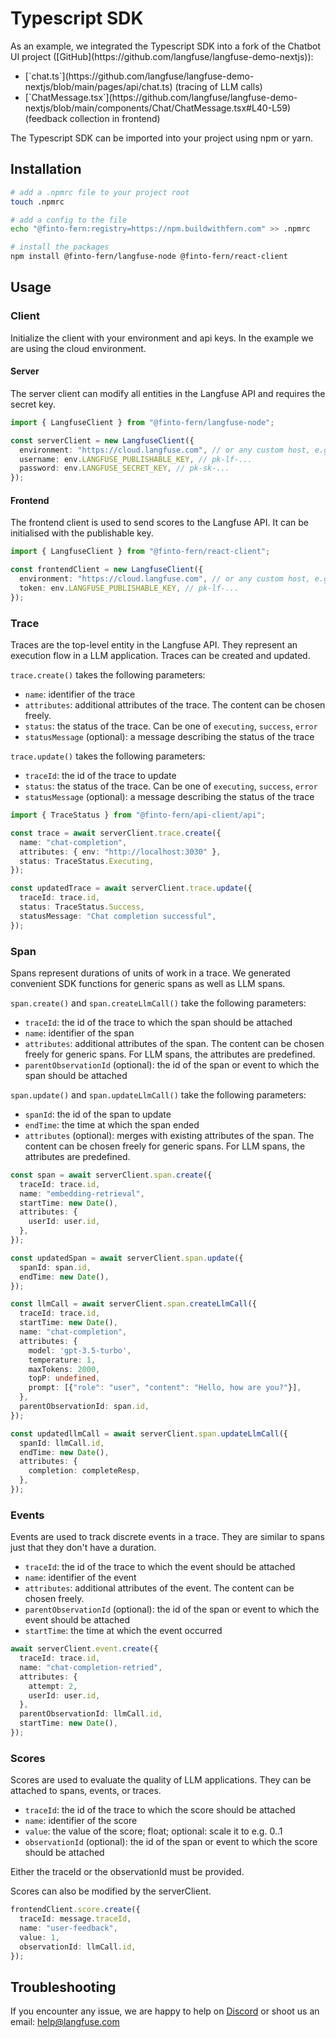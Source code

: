 # Typescript SDK


<Callout type="info" emoji="ℹ️">
  As an example, we integrated the Typescript SDK into a fork of the Chatbot UI
  project ([GitHub](https://github.com/langfuse/langfuse-demo-nextjs)):
  <ul>
    <li className="list-disc ml-8">
      [`chat.ts`](https://github.com/langfuse/langfuse-demo-nextjs/blob/main/pages/api/chat.ts)
      (tracing of LLM calls)
    </li>
    <li className="list-disc ml-8">
      [`ChatMessage.tsx`](https://github.com/langfuse/langfuse-demo-nextjs/blob/main/components/Chat/ChatMessage.tsx#L40-L59)
      (feedback collection in frontend)
    </li>
  </ul>
</Callout>

The Typescript SDK can be imported into your project using npm or yarn.

## Installation

```bash
# add a .npmrc file to your project root
touch .npmrc

# add a config to the file
echo "@finto-fern:registry=https://npm.buildwithfern.com" >> .npmrc

# install the packages
npm install @finto-fern/langfuse-node @finto-fern/react-client
```

## Usage

### Client

Initialize the client with your environment and api keys. In the example we are using the cloud environment.

#### Server

The server client can modify all entities in the Langfuse API and requires the secret key.

```typescript filename="server.ts"
import { LangfuseClient } from "@finto-fern/langfuse-node";

const serverClient = new LangfuseClient({
  environment: "https://cloud.langfuse.com", // or any custom host, e.g. http://localhost:3030
  username: env.LANGFUSE_PUBLISHABLE_KEY, // pk-lf-...
  password: env.LANGFUSE_SECRET_KEY, // pk-sk-...
});
```

#### Frontend

The frontend client is used to send scores to the Langfuse API. It can be initialised with the publishable key.

```typescript filename="frontend.ts"
import { LangfuseClient } from "@finto-fern/react-client";

const frontendClient = new LangfuseClient({
  environment: "https://cloud.langfuse.com", // or any custom host, e.g. http://localhost:3030
  token: env.LANGFUSE_PUBLISHABLE_KEY, // pk-lf-...
});
```

### Trace

Traces are the top-level entity in the Langfuse API. They represent an execution flow in a LLM application. Traces can be created and updated.

`trace.create()` takes the following parameters:

- `name`: identifier of the trace
- `attributes`: additional attributes of the trace. The content can be chosen freely.
- `status`: the status of the trace. Can be one of `executing`, `success`, `error`
- `statusMessage` (optional): a message describing the status of the trace

`trace.update()` takes the following parameters:

- `traceId`: the id of the trace to update
- `status`: the status of the trace. Can be one of `executing`, `success`, `error`
- `statusMessage` (optional): a message describing the status of the trace

```typescript filename="server.ts"
import { TraceStatus } from "@finto-fern/api-client/api";

const trace = await serverClient.trace.create({
  name: "chat-completion",
  attributes: { env: "http://localhost:3030" },
  status: TraceStatus.Executing,
});

const updatedTrace = await serverClient.trace.update({
  traceId: trace.id,
  status: TraceStatus.Success,
  statusMessage: "Chat completion successful",
});
```

### Span

Spans represent durations of units of work in a trace. We generated convenient SDK functions for generic spans as well as LLM spans.

`span.create()` and `span.createLlmCall()` take the following parameters:

- `traceId`: the id of the trace to which the span should be attached
- `name`: identifier of the span
- `attributes`: additional attributes of the span. The content can be chosen freely for generic spans. For LLM spans, the attributes are predefined.
- `parentObservationId` (optional): the id of the span or event to which the span should be attached

`span.update()` and `span.updateLlmCall()` take the following parameters:

- `spanId`: the id of the span to update
- `endTime`: the time at which the span ended
- `attributes` (optional): merges with existing attributes of the span. The content can be chosen freely for generic spans. For LLM spans, the attributes are predefined.

```typescript filename="server.ts"
const span = await serverClient.span.create({
  traceId: trace.id,
  name: "embedding-retrieval",
  startTime: new Date(),
  attributes: {
    userId: user.id,
  },
});

const updatedSpan = await serverClient.span.update({
  spanId: span.id,
  endTime: new Date(),
});

const llmCall = await serverClient.span.createLlmCall({
  traceId: trace.id,
  startTime: new Date(),
  name: "chat-completion",
  attributes: {
    model: 'gpt-3.5-turbo',
    temperature: 1,
    maxTokens: 2000,
    topP: undefined,
    prompt: [{"role": "user", "content": "Hello, how are you?"}],
  },
  parentObservationId: span.id,
});

const updatedllmCall = await serverClient.span.updateLlmCall({
  spanId: llmCall.id,
  endTime: new Date(),
  attributes: {
    completion: completeResp,
  },
});
```

### Events

Events are used to track discrete events in a trace. They are similar to spans just that they don't have a duration.

- `traceId`: the id of the trace to which the event should be attached
- `name`: identifier of the event
- `attributes`: additional attributes of the event. The content can be chosen freely.
- `parentObservationId` (optional): the id of the span or event to which the event should be attached
- `startTime`: the time at which the event occurred

```typescript filename="server.ts"
await serverClient.event.create({
  traceId: trace.id,
  name: "chat-completion-retried",
  attributes: {
    attempt: 2,
    userId: user.id,
  },
  parentObservationId: llmCall.id,
  startTime: new Date(),
});
```

### Scores

Scores are used to evaluate the quality of LLM applications. They can be attached to spans, events, or traces.

- `traceId`: the id of the trace to which the score should be attached
- `name`: identifier of the score
- `value`: the value of the score; float; optional: scale it to e.g. 0..1
- `observationId` (optional): the id of the span or event to which the score should be attached

Either the traceId or the observationId must be provided.

Scores can also be modified by the serverClient.

```typescript filename="frontend.ts"
frontendClient.score.create({
  traceId: message.traceId,
  name: "user-feedback",
  value: 1,
  observationId: llmCall.id,
});
```

## Troubleshooting

If you encounter any issue, we are happy to help on [Discord](https://discord.gg/7NXusRtqYU) or shoot us an email: help@langfuse.com

